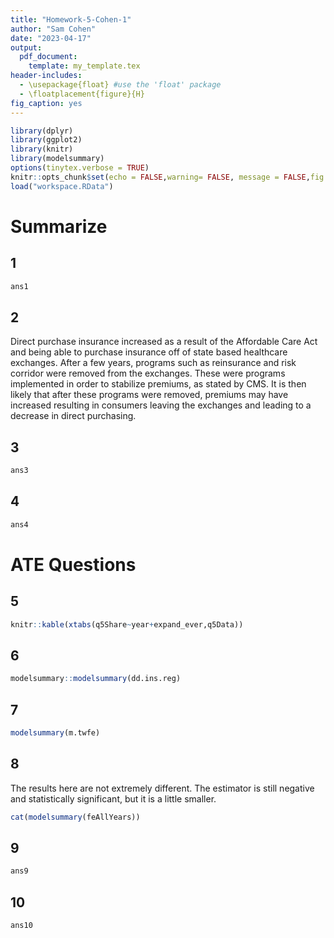 ```yaml
---
title: "Homework-5-Cohen-1"
author: "Sam Cohen"
date: "2023-04-17"
output: 
  pdf_document:
    template: my_template.tex
header-includes:
  - \usepackage{float} #use the 'float' package
  - \floatplacement{figure}{H}
fig_caption: yes
---
```



```r

library(dplyr)
library(ggplot2)
library(knitr)
library(modelsummary)
options(tinytex.verbose = TRUE)
knitr::opts_chunk$set(echo = FALSE,warning= FALSE, message = FALSE,fig.pos="h")
load("workspace.RData")
```


# Summarize

## 1
```r
ans1
```

## 2 

Direct purchase insurance increased as a result of the Affordable Care Act and being able to purchase insurance off of state based healthcare exchanges. After a few years, programs such as reinsurance and risk corridor were removed from the exchanges. These were programs implemented in order to stabilize premiums, as stated by CMS. It is then likely that after these programs were removed, premiums may have increased resulting in consumers leaving the exchanges and leading to a decrease in direct purchasing.

## 3

```r
ans3
```

## 4 

```r
ans4
```


# ATE Questions


## 5

```r
knitr::kable(xtabs(q5Share~year+expand_ever,q5Data))
```
\newpage 

## 6

```r
modelsummary::modelsummary(dd.ins.reg)
```

## 7

```r
modelsummary(m.twfe)
```

## 8

The results here are not extremely different. The estimator is still negative and statistically significant, but it is a little smaller. 

```r
cat(modelsummary(feAllYears))
```

## 9

```r
ans9
```

## 10

```r
ans10
```

